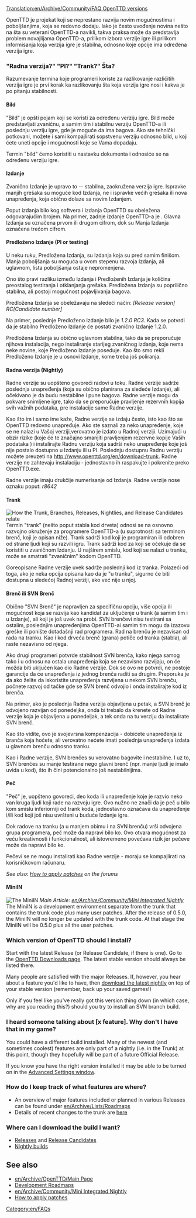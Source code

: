 [[Translation:en/Archive/Community/FAQ OpenTTD versions]]



OpenTTD je projekat koji se neprestano razvija novim mogućnostima i poboljšanjima, koja se redovno dodaju. Iako je često uvođenje novina nešto na šta su veterani OpenTTD-a navikli, takva praksa može da predstavlja problem novajlijama OpenTTD-a, prilikom izbora verzije igre ili prilikom informisanja koja verzija igre je stabilna, odnosno koje opcije ima određena verzija igre.

=== "Radna verzija?"  "PI?"  "Trank?"  Šta?===
Razumevanje termina koje programeri koriste za razlikovanje različitih verzija igre je prvi korak ka razlikovanju šta koja verzija igre nosi i kakva je po pitanju stabilnosti.

====Bild====
"Bild" je opšti pojam koji se koristi za određenu verziju igre. Bild može predstavljati zvaničnu, a samim tim i stabilnu verziju OpenTTD-a ili poslednju verziju igre, gde je moguće da ima bagova. Ako ste tehnički potkovani, možete i sami kompajlirati sopstvenu verziju odnosno bild, u koji ćete uneti opcije i mogućnosti koje se Vama dopadaju.

Termin "bild" ćemo koristiti u nastavku dokumenta i odnosiće se na određenu verziju igre.

====Izdanje====
Zvanično Izdanje je upravo to -- stabilna, zaokružena verzija igre. Ispravke manjih grešaka su moguće kod Izdanja, ne i ispravke većih grešaka ili nova unapređenja, koja obično dolaze sa novim Izdanjem.  

Poput izdanja bilo kog softvera i izdanja OpenTTD su obeležena odgovarajućim brojem.  Na primer, zadnje izdanje OpenTTD-a je {{en/Version}}. Glavna Izdanja su označena prvom ili drugom cifrom, dok su Manja Izdanja označena trećom cifrom.

====Predloženo Izdanje (PI or testing)====
U neku ruku, Predložena Izdanja, su Izdanja koja su pred samim finišom. Manja poboljšanja su moguća u ovom stepenu razvoja Izdanja, ali uglavnom, lista poboljšanja ostaje nepromenjena. 

Ono što pravi razliku između Izdanja i Predloženih Izdanja je količina preostalog testiranja i otklanjanja grešaka. Predložena Izdanja su poprilično stabilna, ali postoji mogućnost pojavljivanja bagova.

Predložena Izdanja se obeležavaju na sledeći način: 
''[Release version] RC[Candidate number]''

Na primer, poslednje Predloženo Izdanje bilo je ''1.2.0 RC3''. Kada se potvrdi da je stabilno Predloženo Izdanje će postati zvanično Izdanje  1.2.0.

Predložena Izdanja su obično uglavnom stabilna, tako da se preporučuje njihova instalacija, nego instaliranje starijeg zvaničnog izdanja, koje nema neke novine, koje Predloženo Izdanje poseduje. Kao što smo rekli Predloženo Izdanje je u osnovi Izdanje, kome treba još poliranja.

====Radna verzija (Nightly)====
Radne verzije su uopšteno govoreći radovi u toku. Radne verzije sadrže poslednja unapređenja (koja su obično planirana za sledeće Izdanje), ali očekivano je da budu nestabilne i pune bagova. Radne verzije mogu da pokvare snimljene igre, tako da se preporučuje pravljenje rezervnih kopija svih važnih podataka, pre instalacije same Radne verzije.

Kao što im i samo ime kaže, Radne verzije se izdaju često, isto kao što se OpenTTD redovno unapređuje. Ako ste saznali za neko unapređenje, koje se ne nalazi u Vašoj verziji,verovatno je izdato u Radnoj verziji. Uzimajući u obzir rizike (koje će te značajno smanjiti pravljenjem rezervne kopije Vaših podataka {{en/Emoticon|:)}}) i instalirajte Radnu verziju koja sadrši neko unapređenje koje još nije postalo dostupno u Izdanju ili u PI. Poslednju dostupnu Radnu verziju možete preuzeti na http://www.openttd.org/en/download-trunk. Radne verzije ne zahtevaju instalaciju - jednostavno ih raspakujte i pokrenite preko OpenTTD.exe.

Radne verzije imaju drukčije numerisanje od Izdanja. Radne verzije nose oznaku poput:
''r8642''

====Trank====
[[File:en/Archive/Community/Version Illustration.gif|frame|right|How the Trunk, Branches, Releases, Nightlies, and Release Candidates relate]]
Termin "trank" (nešto poput stabla kod drveta) odnosi se na osnovno razvojno okruženje za programere OpenTTD-a (u suprotnosti sa terminom brenč, koji je opisan niže). Trank sadrži kod koji je programiran ili odobren od strane ljudi koji su razvili igru. Trank sadrži kod za koji se očekuje da se koristiti u zvaničnom Izdanju. U najširem smislu, kod koji se nalazi u tranku, može se smatrati "zvaničnim" kodom OpenTTD.

Goreopisane Radne verzije uvek sadrže poslednji kod iz tranka. Polazeći od toga, ako je neka opcija opisana kao da je "u tranku", sigurno će biti dostupna u sledećoj Radnoj verziji, ako već nije u njoj.

====Brenč ili SVN Brenč====
Obično "SVN Brenč" je napravljen za specifičnu opciju, više opcija ili mogućnost koja se razvija kao kandidat za uključenje u trank (a samim tim i u Izdanje), ali koji je još uvek na probi. SVN brenčevi nisu testirani sa ostalim, poslednjim unapređenjima OpenTTD-ai samim tim mogu da izazovu greške ili ponište dotadašnji rad programera. Rad na brenču je nezavisan od rada na tranku. Kao i kod drveća brenč (grana) potiče od tranka (stabla), ali raste nezavisno od njega.

Ako drugi programeri potvrde stabilnost SVN brenča, kako njega samog tako i u odnosu na ostala unapređenja koja se nezavisno razvijaju, on će možda biti uključen kao dio Radne verzije. Dok se ovo ne potvrdi, ne postoje garancije da će unapređenja iz jednog brenča raditi sa drugim. Preporuka je da ako želite da iskoristite unapređenja razvijena u nekom SVN brenču, počnete razvoj od tačke gde se SVN brenč odvojio i onda instalirajte kod iz brenča. 

Na primer, ako je poslednja Radna verzija objavljena u petak, a SVN brenč je odvojeno razvijan od ponedeljka, onda bi trebalo da krenete od Radne verzije koja je objavljena u ponedeljak, a tek onda na tu verziju da instalirate SVN brenč.

Kao što vidite, ovo je svojevrsna kompenzacija - dobićete unapređenja iz branča koja hoćete, ali verovatno nećete imati poslednja unapređenja izdata u glavnom brenču odnosno tranku.

Kao i Radne verzije, SVN brenčes su verovatno bagovite i nestabilne. I uz to, SVN brenčes su manje testirane nego glavni brenč (npr. manje ljudi je imalo uvida u kod), što ih čini potencionalno još nestabilnijima.

====Peč====
"Peč" je, uopšteno govoreći, deo koda ili unapređenje koje je razvio neko van kruga ljudi koji rade na razvoju igre. Ovo nužno ne znači da je peč u bilo kom smislu inferiorniji od trank koda, jednostavno označava da unapređenje i/ili kod koji još nisu uvršteni u buduće Izdanje igre.

Dok radove na tranku (a u manjem obimu i na SVN brenču) vrši odvojena grupa programera, peč može da napravi bilo ko. Ovo otvara mogućnost za veću kreativnosti i funkcionalnost, ali istovremeno povećava rizik jer pečeve može da napravi bilo ko.

Pečevi se ne mogu instalirati kao Radne verzije - moraju se kompajlirati na korisničkovom računaru.

''See also: [http://www.tt-forums.net/viewtopic.php?t=21678 How to apply patches] on the forums''

====MiniIN====
{{en/Feature period|Old|0.5}}
[[File:en/Archive/Community/MiniIN Illustration.gif|frame|right|The MiniIN]]
''Main Article: [[en/Archive/Community/Mini Integrated Nightly]]''<br>

The MiniIN is a development environment separate from the trunk that contains the trunk code ''plus'' many user patches.  After the release of 0.5.0, the MiniIN will no longer be updated with the trunk code. At that stage the MiniIN will be 0.5.0 plus all the user patches.

===Which version of OpenTTD should I install?===
Start with the latest Release (or Release Candidate, if there is one).  Go to the [http://www.openttd.org/download-stable OpenTTD Downloads page].  The latest stable version should always be listed there.

Many people are satisfied with the major Releases.  If, however, you hear about a feature you'd like to have, then [http://nightly.openttd.org/ download the latest nightly] on top of your stable version (remember, back up your saved games!)

Only if you feel like you've really got this version thing down (in which case, why are you reading this?) should you try to install an SVN branch build.

===I heard someone talking about [x feature].  Why don't I have that in my game?===
You could have a different build installed.  Many of the newest (and sometimes coolest) features are only part of a nightly (i.e. in the Trunk) at this point, though they hopefully will be part of a future Official Release.

If you know you have the right version installed it may be able to be turned on in the [[en/Archive/Manual/Settings/Advanced Settings|Advanced Settings window]].

===How do I keep track of what features are where?===
* An overview of major features included or planned in various Releases can be found under [[en/Archive/Lists/Roadmap]]s
* Details of recent changes to the trunk are [http://vcs.openttd.org/svn/log/trunk here]

===Where can I download the build I want?===
* [http://www.openttd.org/download-stable Releases] and [http://www.openttd.org/download-testing Release Candidates]
* [http://www.openttd.org/download-trunk Nightly builds]

==See also==
* [[en/Archive/OpenTTD/Main Page]]
* [[en/Archive/Lists/Roadmap|Development Roadmaps]]
* [[en/Archive/Community/Mini Integrated Nightly]]
* [http://www.tt-forums.net/viewtopic.php?t=21678 How to apply patches]

[[Category:en/FAQs]]